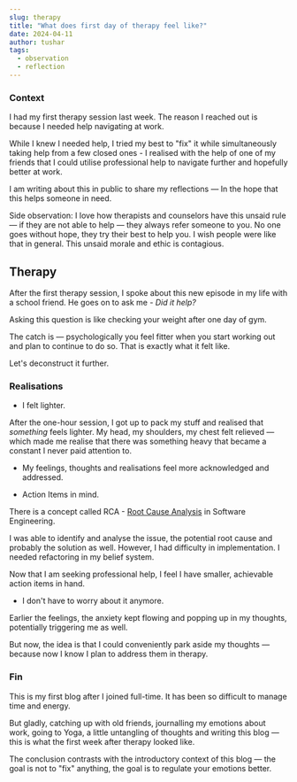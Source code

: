 ---
slug: therapy
title: "What does first day of therapy feel like?"
date: 2024-04-11
author: tushar
tags:
  - observation
  - reflection
---

### Context

I had my first therapy session last week. The reason I reached out is because I needed help navigating at work. 

While I knew I needed help, I tried my best to "fix" it while simultaneously taking help from a few closed ones - I realised with the help of one of my friends that I could utilise professional help to navigate further and hopefully better at work.

I am writing about this in public to share my reflections — In the hope that this helps someone in need.

Side observation: I love how therapists and counselors have this unsaid rule — if they are not able to help — they always refer someone to you. No one goes without hope, they try their best to help you. I wish people were like that in general. This unsaid morale and ethic is contagious.

## Therapy

After the first therapy session, I spoke about this new episode in my life with a school friend. He goes on to ask me - _Did it help?_

Asking this question is like checking your weight after one day of gym. 

The catch is — psychologically you feel fitter when you start working out and plan to continue to do so. That is exactly what it felt like. 

Let's deconstruct it further.

### Realisations

- I felt lighter.

After the one-hour session, I got up to pack my stuff and realised that _something_ feels lighter. My head, my shoulders, my chest felt relieved — which made me realise that there was something heavy that became a constant I never paid attention to. 

- My feelings, thoughts and realisations feel more acknowledged and addressed.

- Action Items in mind.

There is a concept called RCA - [Root Cause Analysis](https://en.wikipedia.org/wiki/Root_cause_analysis) in Software Engineering. 

I was able to identify and analyse the issue, the potential root cause and probably the solution as well. However, I had difficulty in implementation. I needed refactoring in my belief system. 

Now that I am seeking professional help, I feel I have smaller, achievable action items in hand.

- I don't have to worry about it anymore.

Earlier the feelings, the anxiety kept flowing and popping up in my thoughts, potentially triggering me as well.

But now, the idea is that I could conveniently park aside my thoughts — because now I know I plan to address them in therapy. 

### Fin

This is my first blog after I joined full-time. It has been so difficult to manage time and energy. 

But gladly, catching up with old friends, journalling my emotions about work, going to Yoga, a little untangling of thoughts and writing this blog — this is what the first week after therapy looked like. 

The conclusion contrasts with the introductory context of this blog — the goal is not to "fix" anything, the goal is to regulate your emotions better.
